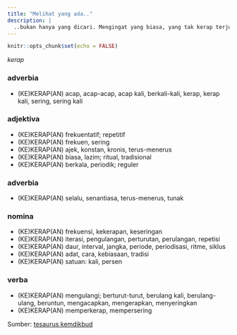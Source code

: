 ```yaml
---
title: "Melihat yang ada.."
description: |
  ..bukan hanya yang dicari. Mengingat yang biasa, yang tak kerap terjumpa 
---
```


```r
knitr::opts_chunk$set(echo = FALSE)
```

*kerap*

### adverbia

- (KE)KERAP(AN) acap, acap-acap, acap kali, berkali-kali, kerap, kerap kali, sering, sering kali 

### adjektiva 

- (KE)KERAP(AN) frekuentatif; repetitif 
- (KE)KERAP(AN) frekuen, sering 
- (KE)KERAP(AN) ajek, konstan, kronis, terus-menerus 
- (KE)KERAP(AN) biasa, lazim; ritual, tradisional 
- (KE)KERAP(AN) berkala, periodik; reguler 

### adverbia 
- (KE)KERAP(AN) selalu, senantiasa, terus-menerus, tunak 

### nomina 
- (KE)KERAP(AN) frekuensi, kekerapan, keseringan 
- (KE)KERAP(AN) iterasi, pengulangan, perturutan, perulangan, repetisi 
- (KE)KERAP(AN) daur, interval, jangka, periode, periodisasi, ritme, siklus 
- (KE)KERAP(AN) adat, cara, kebiasaan, tradisi 
- (KE)KERAP(AN) satuan: kali, persen 

### verba

- (KE)KERAP(AN) mengulangi; berturut-turut, berulang kali, berulang-ulang, beruntun, mengacapkan, mengerapkan, menyeringkan 
- (KE)KERAP(AN) memperkerap, mempersering

Sumber: [tesaurus kemdikbud](http://tesaurus.kemdikbud.go.id/tematis/lema/kerap)


